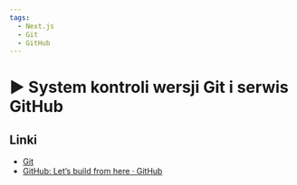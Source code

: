 ```yaml
---
tags:
  - Next.js
  - Git
  - GitHub
---
```



# ▶️ System kontroli wersji Git i serwis GitHub

<VimeoPlayer videoId="747328328" />

## Linki

- [Git](https://git-scm.com/)
- [GitHub: Let’s build from here · GitHub](https://github.com/)
